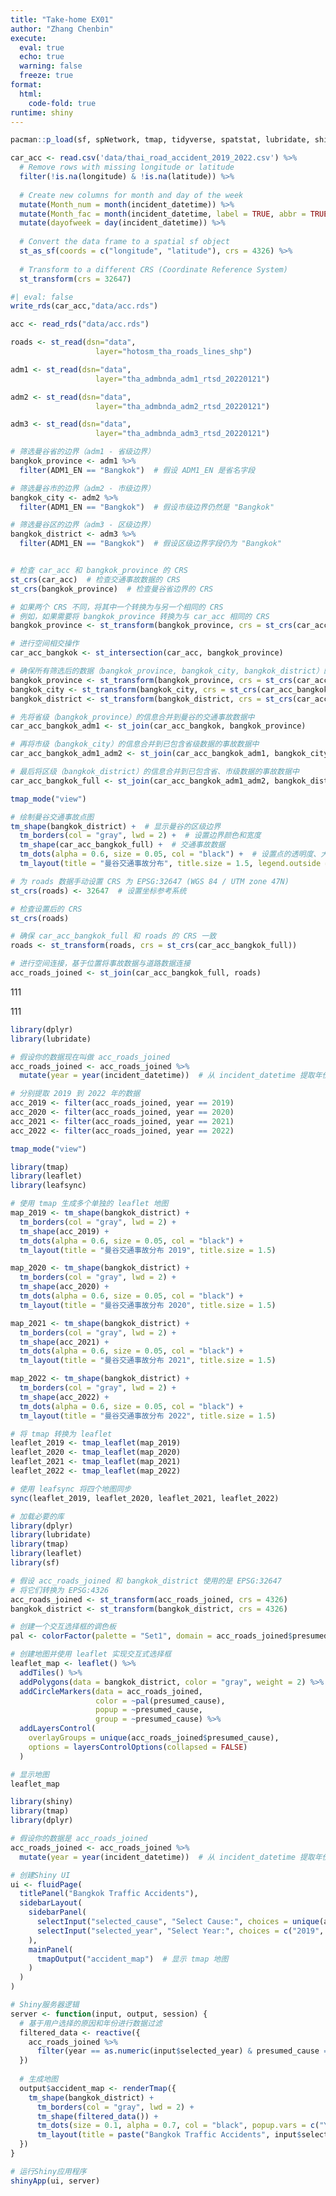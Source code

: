 ```yaml
--- 
title: "Take-home EX01"
author: "Zhang Chenbin"
execute: 
  eval: true
  echo: true
  warning: false
  freeze: true
format: 
  html:
    code-fold: true
runtime: shiny
---
```


```r
pacman::p_load(sf, spNetwork, tmap, tidyverse, spatstat, lubridate, shiny, leaflet, leaflet.extras2)
```

```r
car_acc <- read.csv('data/thai_road_accident_2019_2022.csv') %>%
  # Remove rows with missing longitude or latitude
  filter(!is.na(longitude) & !is.na(latitude)) %>%
  
  # Create new columns for month and day of the week
  mutate(Month_num = month(incident_datetime)) %>%
  mutate(Month_fac = month(incident_datetime, label = TRUE, abbr = TRUE)) %>%
  mutate(dayofweek = day(incident_datetime)) %>%
  
  # Convert the data frame to a spatial sf object
  st_as_sf(coords = c("longitude", "latitude"), crs = 4326) %>%
  
  # Transform to a different CRS (Coordinate Reference System)
  st_transform(crs = 32647)
```

```r
#| eval: false
write_rds(car_acc,"data/acc.rds")

```

```r
acc <- read_rds("data/acc.rds")
```

```r
roads <- st_read(dsn="data", 
                   layer="hotosm_tha_roads_lines_shp")
```

```r
adm1 <- st_read(dsn="data", 
                   layer="tha_admbnda_adm1_rtsd_20220121")
```

```r
adm2 <- st_read(dsn="data", 
                   layer="tha_admbnda_adm2_rtsd_20220121")
```

```r
adm3 <- st_read(dsn="data", 
                   layer="tha_admbnda_adm3_rtsd_20220121")
```

```r
# 筛选曼谷省的边界（adm1 - 省级边界）
bangkok_province <- adm1 %>%
  filter(ADM1_EN == "Bangkok")  # 假设 ADM1_EN 是省名字段

# 筛选曼谷市的边界（adm2 - 市级边界）
bangkok_city <- adm2 %>%
  filter(ADM1_EN == "Bangkok")  # 假设市级边界仍然是 "Bangkok"

# 筛选曼谷区的边界（adm3 - 区级边界）
bangkok_district <- adm3 %>%
  filter(ADM1_EN == "Bangkok")  # 假设区级边界字段仍为 "Bangkok"



```

```r
# 检查 car_acc 和 bangkok_province 的 CRS
st_crs(car_acc)  # 检查交通事故数据的 CRS
st_crs(bangkok_province)  # 检查曼谷省边界的 CRS

# 如果两个 CRS 不同，将其中一个转换为与另一个相同的 CRS
# 例如，如果需要将 bangkok_province 转换为与 car_acc 相同的 CRS
bangkok_province <- st_transform(bangkok_province, crs = st_crs(car_acc))

# 进行空间相交操作
car_acc_bangkok <- st_intersection(car_acc, bangkok_province)


```

```r
# 确保所有筛选后的数据（bangkok_province, bangkok_city, bangkok_district）的 CRS 与 car_acc_bangkok 一致
bangkok_province <- st_transform(bangkok_province, crs = st_crs(car_acc_bangkok))
bangkok_city <- st_transform(bangkok_city, crs = st_crs(car_acc_bangkok))
bangkok_district <- st_transform(bangkok_district, crs = st_crs(car_acc_bangkok))

# 先将省级（bangkok_province）的信息合并到曼谷的交通事故数据中
car_acc_bangkok_adm1 <- st_join(car_acc_bangkok, bangkok_province)

# 再将市级（bangkok_city）的信息合并到已包含省级数据的事故数据中
car_acc_bangkok_adm1_adm2 <- st_join(car_acc_bangkok_adm1, bangkok_city)

# 最后将区级（bangkok_district）的信息合并到已包含省、市级数据的事故数据中
car_acc_bangkok_full <- st_join(car_acc_bangkok_adm1_adm2, bangkok_district)
```

```r
tmap_mode("view")

# 绘制曼谷交通事故点图
tm_shape(bangkok_district) +  # 显示曼谷的区级边界
  tm_borders(col = "gray", lwd = 2) +  # 设置边界颜色和宽度
  tm_shape(car_acc_bangkok_full) +  # 交通事故数据
  tm_dots(alpha = 0.6, size = 0.05, col = "black") +  # 设置点的透明度、大小和颜色
  tm_layout(title = "曼谷交通事故分布", title.size = 1.5, legend.outside = TRUE)
```

```r
# 为 roads 数据手动设置 CRS 为 EPSG:32647 (WGS 84 / UTM zone 47N)
st_crs(roads) <- 32647  # 设置坐标参考系统

# 检查设置后的 CRS
st_crs(roads)

# 确保 car_acc_bangkok_full 和 roads 的 CRS 一致
roads <- st_transform(roads, crs = st_crs(car_acc_bangkok_full))

# 进行空间连接，基于位置将事故数据与道路数据连接
acc_roads_joined <- st_join(car_acc_bangkok_full, roads)
```

111

111

```r
library(dplyr)
library(lubridate)

# 假设你的数据现在叫做 acc_roads_joined
acc_roads_joined <- acc_roads_joined %>%
  mutate(year = year(incident_datetime))  # 从 incident_datetime 提取年份

# 分别提取 2019 到 2022 年的数据
acc_2019 <- filter(acc_roads_joined, year == 2019)
acc_2020 <- filter(acc_roads_joined, year == 2020)
acc_2021 <- filter(acc_roads_joined, year == 2021)
acc_2022 <- filter(acc_roads_joined, year == 2022)

tmap_mode("view")

library(tmap)
library(leaflet)
library(leafsync)

# 使用 tmap 生成多个单独的 leaflet 地图
map_2019 <- tm_shape(bangkok_district) +
  tm_borders(col = "gray", lwd = 2) +
  tm_shape(acc_2019) +
  tm_dots(alpha = 0.6, size = 0.05, col = "black") +
  tm_layout(title = "曼谷交通事故分布 2019", title.size = 1.5)

map_2020 <- tm_shape(bangkok_district) +
  tm_borders(col = "gray", lwd = 2) +
  tm_shape(acc_2020) +
  tm_dots(alpha = 0.6, size = 0.05, col = "black") +
  tm_layout(title = "曼谷交通事故分布 2020", title.size = 1.5)

map_2021 <- tm_shape(bangkok_district) +
  tm_borders(col = "gray", lwd = 2) +
  tm_shape(acc_2021) +
  tm_dots(alpha = 0.6, size = 0.05, col = "black") +
  tm_layout(title = "曼谷交通事故分布 2021", title.size = 1.5)

map_2022 <- tm_shape(bangkok_district) +
  tm_borders(col = "gray", lwd = 2) +
  tm_shape(acc_2022) +
  tm_dots(alpha = 0.6, size = 0.05, col = "black") +
  tm_layout(title = "曼谷交通事故分布 2022", title.size = 1.5)

# 将 tmap 转换为 leaflet
leaflet_2019 <- tmap_leaflet(map_2019)
leaflet_2020 <- tmap_leaflet(map_2020)
leaflet_2021 <- tmap_leaflet(map_2021)
leaflet_2022 <- tmap_leaflet(map_2022)

# 使用 leafsync 将四个地图同步
sync(leaflet_2019, leaflet_2020, leaflet_2021, leaflet_2022)


```

```r
# 加载必要的库
library(dplyr)
library(lubridate)
library(tmap)
library(leaflet)
library(sf)

# 假设 acc_roads_joined 和 bangkok_district 使用的是 EPSG:32647
# 将它们转换为 EPSG:4326
acc_roads_joined <- st_transform(acc_roads_joined, crs = 4326)
bangkok_district <- st_transform(bangkok_district, crs = 4326)

# 创建一个交互选择框的调色板
pal <- colorFactor(palette = "Set1", domain = acc_roads_joined$presumed_cause)

# 创建地图并使用 leaflet 实现交互式选择框
leaflet_map <- leaflet() %>%
  addTiles() %>%
  addPolygons(data = bangkok_district, color = "gray", weight = 2) %>%
  addCircleMarkers(data = acc_roads_joined, 
                   color = ~pal(presumed_cause), 
                   popup = ~presumed_cause, 
                   group = ~presumed_cause) %>%
  addLayersControl(
    overlayGroups = unique(acc_roads_joined$presumed_cause),
    options = layersControlOptions(collapsed = FALSE)
  )

# 显示地图
leaflet_map

```

```r
library(shiny)
library(tmap)
library(dplyr)

# 假设你的数据是 acc_roads_joined
acc_roads_joined <- acc_roads_joined %>%
  mutate(year = year(incident_datetime))  # 从 incident_datetime 提取年份

# 创建Shiny UI
ui <- fluidPage(
  titlePanel("Bangkok Traffic Accidents"),
  sidebarLayout(
    sidebarPanel(
      selectInput("selected_cause", "Select Cause:", choices = unique(acc_roads_joined$presumed_cause), selected = "speeding"),
      selectInput("selected_year", "Select Year:", choices = c("2019", "2020", "2021", "2022"), selected = "2019")
    ),
    mainPanel(
      tmapOutput("accident_map")  # 显示 tmap 地图
    )
  )
)

# Shiny服务器逻辑
server <- function(input, output, session) {
  # 基于用户选择的原因和年份进行数据过滤
  filtered_data <- reactive({
    acc_roads_joined %>%
      filter(year == as.numeric(input$selected_year) & presumed_cause == input$selected_cause)
  })
  
  # 生成地图
  output$accident_map <- renderTmap({
    tm_shape(bangkok_district) +
      tm_borders(col = "gray", lwd = 2) +
      tm_shape(filtered_data()) +
      tm_dots(size = 0.1, alpha = 0.7, col = "black", popup.vars = c("Year" = "year", "Cause" = "presumed_cause")) +
      tm_layout(title = paste("Bangkok Traffic Accidents", input$selected_year))
  })
}

# 运行Shiny应用程序
shinyApp(ui, server)

```
